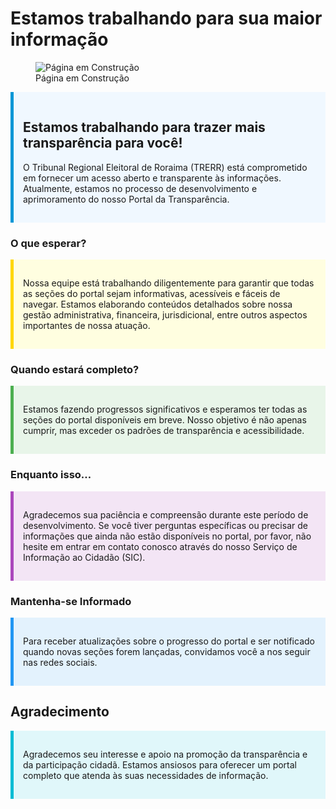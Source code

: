 # Estamos trabalhando para sua maior informação
![Página em Construção](pagina.em.construcao.jpg)

::: {#info style="background-color:#F0F8FF; padding: 15px; border-left: 5px solid #0096D6;"}
## Estamos trabalhando para trazer mais transparência para você!

O Tribunal Regional Eleitoral de Roraima (TRERR) está comprometido em fornecer um acesso aberto e transparente às informações. Atualmente, estamos no processo de desenvolvimento e aprimoramento do nosso Portal da Transparência.
:::

### O que esperar?

::: {#expect style="background-color:#FFFEE0; padding: 15px; border-left: 5px solid #FFD700;"}
Nossa equipe está trabalhando diligentemente para garantir que todas as seções do portal sejam informativas, acessíveis e fáceis de navegar. Estamos elaborando conteúdos detalhados sobre nossa gestão administrativa, financeira, jurisdicional, entre outros aspectos importantes de nossa atuação.
:::

### Quando estará completo?

::: {#complete style="background-color:#E8F5E9; padding: 15px; border-left: 5px solid #4CAF50;"}
Estamos fazendo progressos significativos e esperamos ter todas as seções do portal disponíveis em breve. Nosso objetivo é não apenas cumprir, mas exceder os padrões de transparência e acessibilidade.
:::

### Enquanto isso...

::: {#meanwhile style="background-color:#F3E5F5; padding: 15px; border-left: 5px solid #AB47BC;"}
Agradecemos sua paciência e compreensão durante este período de desenvolvimento. Se você tiver perguntas específicas ou precisar de informações que ainda não estão disponíveis no portal, por favor, não hesite em entrar em contato conosco através do nosso Serviço de Informação ao Cidadão (SIC).
:::

### Mantenha-se Informado

::: {#informed style="background-color:#E3F2FD; padding: 15px; border-left: 5px solid #2196F3;"}
Para receber atualizações sobre o progresso do portal e ser notificado quando novas seções forem lançadas, convidamos você a nos seguir nas redes sociais.
:::

## Agradecimento

::: {#thanks style="background-color:#E0F7FA; padding: 15px; border-left: 5px solid #00BCD4;"}
Agradecemos seu interesse e apoio na promoção da transparência e da participação cidadã. Estamos ansiosos para oferecer um portal completo que atenda às suas necessidades de informação.
:::